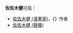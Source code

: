 '''佐佐木健'''可指：

* [[佐佐木健_(漫畫家)|佐佐木健 (漫畫家)]]，《{{Link-ja|高球王|KING GOLF}}》作者
* [[佐佐木健_(聲優)|佐佐木健 (聲優)]]

{{disambig|cat=四字人名消歧義}}